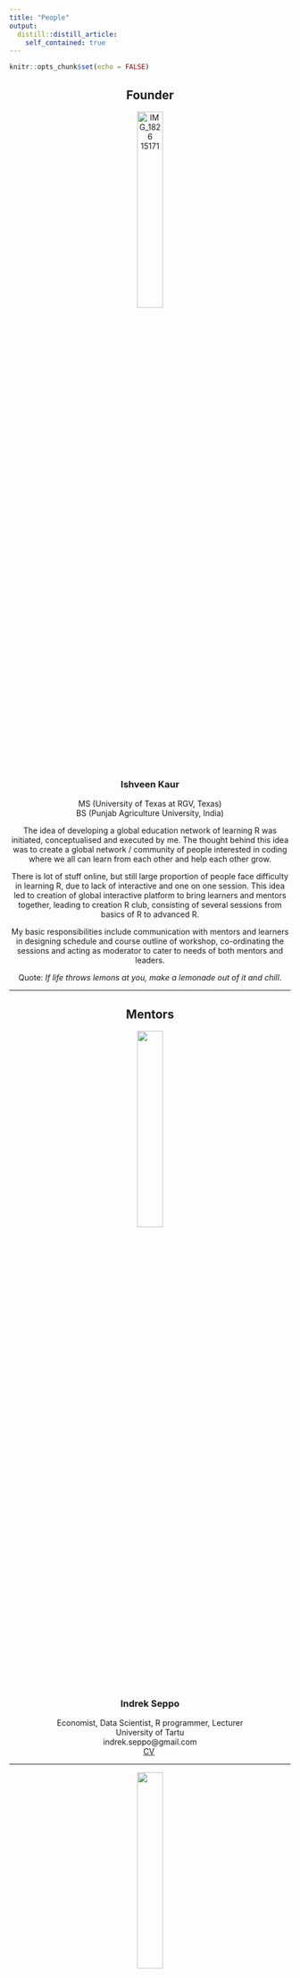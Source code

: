 ```yaml
---
title: "People"
output: 
  distill::distill_article:
    self_contained: true
---
```


```r
knitr::opts_chunk$set(echo = FALSE)
```

<center>

## Founder

![IMG_1826 15171](https://user-images.githubusercontent.com/109856021/180665293-36ee4b6d-ce20-43cc-a5a7-8d2ab4ad6581.jpg){width="30%"}\

### Ishveen Kaur\
MS (University of Texas at RGV, Texas)\
BS (Punjab Agriculture University, India)\

The idea of developing a global education network of learning R was initiated, conceptualised and executed by me. The thought behind this idea was to create a global network / community of people interested in coding where we all can learn from each other and help each other grow.\

There is lot of stuff online, but still large proportion of people face difficulty in learning R, due to lack of interactive and one on one session. This idea led to creation of global interactive platform to bring learners and mentors together, leading to creation R club, consisting of several sessions from basics of R to advanced R.\

My basic responsibilities include communication with mentors and learners in designing schedule and course outline of workshop, co-ordinating the sessions and acting as moderator to cater to needs of both mentors and leaders.\

Quote: *If life throws lemons at you, make a lemonade out of it and chill*.


***

## Mentors

![](assets/images/indrek.jpg){width="30%"}\

### Indrek Seppo\
Economist, Data Scientist, R programmer, Lecturer\
University of Tartu\
indrek.seppo@gmail.com\
[CV](R_Eng_2020/CV_IndrekSeppo_eng.pdf)\  

***

![](assets/images/female.png){width="30%"}\

### Tessa Clarkson\

Ph.D student\
University of Queensland\
Australia\
tessc@live.com.au\

My name is Tessa Clarkson, I am a PhD Candidate at the University of Queensland, Australia. I have an interest in social cognition, memory, the self, and ownership. I am a self taught R coder and use R for behavioural data analysis and visualisation. twitter handle:@tessaclarkson\

***

![293470166_1757033561312614_4839995128882907263_n](https://user-images.githubusercontent.com/109856021/180665019-b5232d70-e025-480d-a4c7-c45fc96abb03.jpg){width="30%"}\

### Faustino Delgado Camacho\
Genotypic Data Analyst\
\
Mexico\
faustdelcam@gmail.com\
Genotypic Data Analyst at CIMMYT (CGIAR)

Biotechnologist/ Bioinformatician with vast experience in QC/Curation, analysis and management of genotypic and phenotypic data from Wheat and Maize.I also have experience with LIMS and GIS data.My main programming language of expertise is R, although I also use SQL and Python very frequently\
***

![](assets/images/elijah.png){width="30%"}\

### Elijah Appiah\
Ghana\
Economist by profession, and passionate about Data Science and AI.\

*Technical Skills*: Excel, SPSS, Stata, Eviews, Python, R, Tableau, Power BI, Google, TensorFlow.\

*Skills in R*: Basics in R, Data Types and Structures, Data Manipulation and Wrangling, Statistical Analysis, Tidyverse, Tidymodels for Machine Learning, Blogdown, Markdown, Shiny Web Applications, Time Series Analysis.\

appiahelijah497897@gmail.com\

</center>


## Webmasters {.appendix}

```r
library(fontawesome)
```

:::::: {style="display: flex; "}

::: {.column width="25%"}

![](assets/images/profile.png){width="80%"}

:::

::: {.column width="75%}

#### KAMARUL ARIFFIN MANSOR\
Designation: Senior Lecturer (Applied Statistics)\
Affiliation: MARA University of Technology, Malaysia\
Email: kamarul.ariffin.167118@gmail.com\
<a href="https://ariff118.github.io/kamansor.github.io/" target="_blank">`r fa("globe")` Website</a>\
<a href="https://www.youtube.com/channel/UC0I84XPicEYcCDZ1XDIPF4A/" target="_blank">``r fa("youtube")` YouTube</a>\

<!-- [`r fa("globe")` Website](https://ariff118.github.io/kamansor.github.io/)\ -->
<!-- [`r fa("youtube")` YouTube](https://www.youtube.com/channel/UC0I84XPicEYcCDZ1XDIPF4A/)\ -->


:::

::::::


